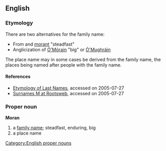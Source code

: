 == English ==
=== Etymology ===
There are two alternatives for the family name:
* From {{E.}} and {{F.}} [[morant]] "steadfast"
* Anglicization of {{Ir.}} [[Ó'Mórain]] "big" or [[Ó'Mughráin]]
The place name may in some cases be derived from the family name, the places being named after people with the family name.
==== References ====
* [http://mizian.com.ne.kr/englishwiz/library/names/etymology_of_last_names.htm Etymology of Last Names], accessed on 2005-07-27
* [http://freepages.genealogy.rootsweb.com/~haslam/surnames/m.html Surnames M at Rootsweb], accessed on 2005-07-27
=== Proper noun ===
[[Category:English proper nouns]]
'''Moran'''
# a [[family name]]; steadfast, enduring, big
# a place name